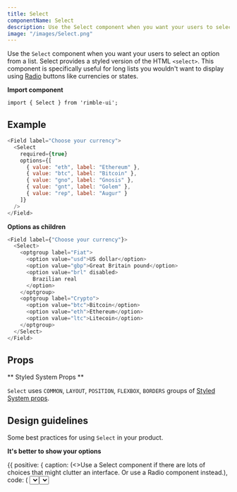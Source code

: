 ```yaml
---
title: Select
componentName: Select
description: Use the Select component when you want your users to select an option from a list. Select provides a styled version of the HTML <select>. This component is specifically useful for long lists you wouldn't want to display using Radio buttons like currencies or states.
image: "/images/Select.png"
---
```


Use the `Select` component when you want your users to select an option from a list. Select provides a styled version of the HTML `<select>`. This component is specifically useful for long lists you wouldn't want to display using [Radio](/components/rimble-ui/Radio) buttons like currencies or states.

**Import component**

```lang=jsx
import { Select } from 'rimble-ui';
```

## Example

```js is=react-live
<Field label="Choose your currency">
  <Select
    required={true}
    options={[
      { value: "eth", label: "Ethereum" },
      { value: "btc", label: "Bitcoin" },
      { value: "gno", label: "Gnosis" },
      { value: "gnt", label: "Golem" },
      { value: "rep", label: "Augur" }
    ]}
  />
</Field>
```

**Options as children**

```js is=react-live
<Field label={"Choose your currency"}>
  <Select>
    <optgroup label="Fiat">
      <option value="usd">US dollar</option>
      <option value="gbp">Great Britain pound</option>
      <option value="brl" disabled>
        Brazilian real
      </option>
    </optgroup>
    <optgroup label="Crypto">
      <option value="btc">Bitcoin</option>
      <option value="eth">Ethereum</option>
      <option value="ltc">Litecoin</option>
    </optgroup>
  </Select>
</Field>
```

## Props

<PropsTable propMetaData={props.propMetaData} />

** Styled System Props **

`Select` uses `COMMON`, `LAYOUT`, `POSITION`, `FLEXBOX`, `BORDERS` groups of [Styled System props](/components/rimble-ui/system-props).

## Design guidelines

Some best practices for using `Select` in your product.

**It's better to show your options**

<DoDont>
  {{
    positive: {
      caption: (<>Use a Select component if there are lots of choices that might clutter an interface. Or use a <Link href="/components/rimble-ui/Radio" title="To Radio component" target="_blank">Radio</Link> component instead.</>),
      code: (
        <Box>
          <Box mt={3}>
            <Select
              options={[
                { value: "eth", label: "Ethereum" },
                { value: "btc", label: "Bitcoin" },
                { value: "gno", label: "Gnosis" },
                { value: "gnt", label: "Golem" },
                { value: "rep", label: "Augur" }
              ]}
            />
          </Box>
          <Text my={4}>OR</Text>
          <Radio label="ETH - Ether" my={2} />
          <Radio label="FIAT e.g. USD" my={2} />
        </Box>
      )
    },
    negative: {
      caption: "Don't use a Select component when there are only a few options as it'll be quicker and simpler to just display the available choices.",
      code: (
        <Box mt={3}>
          <Select
            options={[
              { value: "eth", label: "Ethereum" },
              { value: "fiat", label: "USD" }
            ]}
          />
      </Box>
      )
    }
  }}
</DoDont>

## Related components

- [Radio](/components/rimble-ui/Radio) - When users can only choose one option or the choices are binary like yes/no
- [Checkbox](/components/rimble-ui/Checkbox) – When users can choose 0 or multiple options from a list

